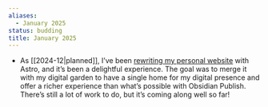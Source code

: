 ```yaml
---
aliases:
  - January 2025
status: budding
title: January 2025
---
```

- As [[2024-12|planned]], I’ve been [rewriting my personal website](https://v2.alessandro.codes) with Astro, and it’s been a delightful experience. The goal was to merge it with my digital garden to have a single home for my digital presence and offer a richer experience than what’s possible with Obsidian Publish. There’s still a lot of work to do, but it’s coming along well so far!
